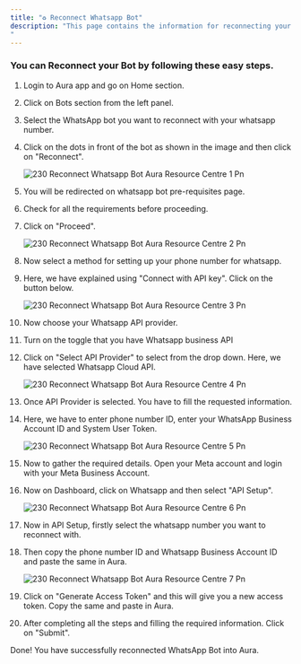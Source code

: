 ```yaml
---
title: "♻️ Reconnect Whatsapp Bot"
description: "This page contains the information for reconnecting your whatsapp bot with your registered number
"
---
```


### **You can Reconnect your Bot by following these easy steps.**

 1. Login to  Aura app and go on Home section.
 2. Click on Bots section from the left panel.
 3. Select the WhatsApp bot you want to reconnect with your whatsapp number.
 4. Click on the dots in front of the bot as shown in the image and then click on "Reconnect".

    ![230 Reconnect Whatsapp Bot  Aura Resource Centre 1 Pn](/images/platform-guidelines-training/reconnect-whatsapp-bot/230.reconnect_whatsapp_bot__Aura_resource_centre-1.png)
 5. You will be redirected on whatsapp bot pre-requisites page.
 6. Check for all the requirements before proceeding.
 7. Click on "Proceed".

    ![230 Reconnect Whatsapp Bot  Aura Resource Centre 2 Pn](/images/platform-guidelines-training/reconnect-whatsapp-bot/230.reconnect_whatsapp_bot__Aura_resource_centre-2.png)
 8. Now select a method for setting up your phone number for whatsapp.
 9. Here, we have explained using "Connect with API key". Click on the button below.

    ![230 Reconnect Whatsapp Bot  Aura Resource Centre 3 Pn](/images/platform-guidelines-training/reconnect-whatsapp-bot/230.reconnect_whatsapp_bot__Aura_resource_centre-3.png)
10. Now choose your Whatsapp API provider.
11. Turn on the toggle that you have Whatsapp business API
12. Click on "Select API Provider" to select from the drop down. Here, we have selected Whatsapp Cloud API.

    ![230 Reconnect Whatsapp Bot  Aura Resource Centre 4 Pn](/images/platform-guidelines-training/reconnect-whatsapp-bot/230.reconnect_whatsapp_bot__Aura_resource_centre-4.png)
13. Once API Provider is selected. You have to fill the requested information.
14. Here, we have to enter phone number ID, enter your WhatsApp Business Account ID and System User Token.

    ![230 Reconnect Whatsapp Bot  Aura Resource Centre 5 Pn](/images/platform-guidelines-training/reconnect-whatsapp-bot/230.reconnect_whatsapp_bot__Aura_resource_centre-5.png)
15. Now to gather the required details. Open your Meta account and login with your Meta Business Account.
16. Now on Dashboard, click on Whatsapp and then select "API Setup".

    ![230 Reconnect Whatsapp Bot  Aura Resource Centre 6 Pn](/images/platform-guidelines-training/reconnect-whatsapp-bot/230.reconnect_whatsapp_bot__Aura_resource_centre-6.png)
17. Now in API Setup, firstly select the whatsapp number you want to reconnect with.
18. Then copy the phone number ID and Whatsapp Business Account ID and paste the same in  Aura.

    ![230 Reconnect Whatsapp Bot  Aura Resource Centre 7 Pn](/images/platform-guidelines-training/reconnect-whatsapp-bot/230.reconnect_whatsapp_bot__Aura_resource_centre-7.png)
19. Click on "Generate Access Token" and this will give you a new access token. Copy the same and paste in  Aura.
20. After completing all the steps and filling the required information. Click on "Submit".

Done\! You have successfully reconnected WhatsApp Bot into  Aura.

 
